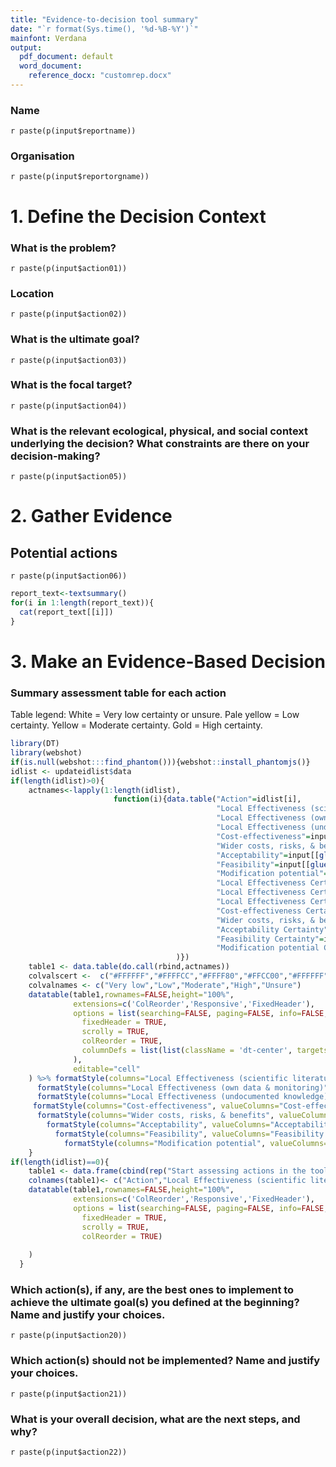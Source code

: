 ---
title: "Evidence-to-decision tool summary"
date: "`r format(Sys.time(), '%d-%B-%Y')`"
mainfont: Verdana
output:
  pdf_document: default
  word_document:
    reference_docx: "customrep.docx"
---

### Name
`r paste(p(input$reportname))`

### Organisation
`r paste(p(input$reportorgname))`

# 1. Define the Decision Context

### What is the problem?
`r paste(p(input$action01))`

### Location
`r paste(p(input$action02))`

### What is the ultimate goal?
`r paste(p(input$action03))`

### What is the focal target?
`r paste(p(input$action04))`

### What is the relevant ecological, physical, and social context underlying the decision? What constraints are there on your decision-making?
`r paste(p(input$action05))`

\newpage

# 2. Gather Evidence

## Potential actions
`r paste(p(input$action06))`

\newpage

```{r results ="asis", echo=FALSE}
report_text<-textsummary()
for(i in 1:length(report_text)){
  cat(report_text[[i]])
}
```

\newpage

# 3. Make an Evidence-Based Decision
### Summary assessment table for each action 
Table legend: White = Very low certainty or unsure. Pale yellow = Low certainty. Yellow = Moderate certainty. Gold = High certainty.
```{r chunklabel, dev='png', fig.align="left", fig.dim=c(3,0.5),out.width="100%",out.height="100%",dpi=300,echo=FALSE, cache=FALSE, warning = FALSE, message = FALSE, tidy=TRUE} 
library(DT) 
library(webshot) 
if(is.null(webshot:::find_phantom())){webshot::install_phantomjs()} 
idlist <- updateidlist$data
if(length(idlist)>0){
    actnames<-lapply(1:length(idlist),
                       function(i){data.table("Action"=idlist[i],
                                              "Local Effectiveness (scientific literature)"=input[[glue("actioneff",idlist[i])]],
                                              "Local Effectiveness (own data & monitoring)"=input[[glue("actioneffown",idlist[i])]],
                                              "Local Effectiveness (undocumented knowledge)"=input[[glue("actioneffknow",idlist[i])]],
                                              "Cost-effectiveness"=input[[glue("actioncost1",idlist[i])]],
                                              "Wider costs, risks, & benefits"=input[[glue("actioncost2",idlist[i])]],
                                              "Acceptability"=input[[glue("actionacc",idlist[i])]],
                                              "Feasibility"=input[[glue("actionfeas",idlist[i])]],
                                              "Modification potential"=input[[glue("actionmod",idlist[i])]],
                                              "Local Effectiveness Certainty (scientific literature)"=input[[glue("actioneffcert",idlist[i])]],
                                              "Local Effectiveness Certainty (own data & monitoring)"=input[[glue("actioneffcertown",idlist[i])]],
                                              "Local Effectiveness Certainty (undocumented knowledge)"=input[[glue("actioneffcertknow",idlist[i])]],
                                              "Cost-effectiveness Certainty"=input[[glue("actioncost1cert",idlist[i])]],
                                              "Wider costs, risks, & benefits Certainty"=input[[glue("actioncost2cert",idlist[i])]],
                                              "Acceptability Certainty"=input[[glue("actionacccert",idlist[i])]],
                                              "Feasibility Certainty"=input[[glue("actionfeascert",idlist[i])]],
                                              "Modification potential Certainty"=input[[glue("actionmodcert",idlist[i])]]
                                     )})
    table1 <- data.table(do.call(rbind,actnames))
    colvalscert <-  c("#FFFFFF","#FFFFCC","#FFFF80","#FFCC00","#FFFFFF")
    colvalnames <- c("Very low","Low","Moderate","High","Unsure")
    datatable(table1,rownames=FALSE,height="100%",
              extensions=c('ColReorder','Responsive','FixedHeader'),
              options = list(searching=FALSE, paging=FALSE, info=FALSE,
                fixedHeader = TRUE,
                scrolly = TRUE,
                colReorder = TRUE,
                columnDefs = list(list(className = 'dt-center', targets = 0:8),list(visible=FALSE,targets=9:16)) # columns aligment to center, javascript starts at 0 not 1!
              ),
              editable="cell"
    ) %>% formatStyle(columns="Local Effectiveness (scientific literature)", valueColumns="Local Effectiveness Certainty (scientific literature)", backgroundColor = styleEqual(colvalnames,colvalscert))%>%
      formatStyle(columns="Local Effectiveness (own data & monitoring)", valueColumns="Local Effectiveness Certainty (own data & monitoring)", backgroundColor = styleEqual(colvalnames,colvalscert))%>%
      formatStyle(columns="Local Effectiveness (undocumented knowledge)", valueColumns="Local Effectiveness Certainty (undocumented knowledge)", backgroundColor = styleEqual(colvalnames,colvalscert))%>%
     formatStyle(columns="Cost-effectiveness", valueColumns="Cost-effectiveness Certainty", backgroundColor = styleEqual(colvalnames,colvalscert))%>%
      formatStyle(columns="Wider costs, risks, & benefits", valueColumns="Wider costs, risks, & benefits Certainty", backgroundColor = styleEqual(colvalnames,colvalscert))%>%
        formatStyle(columns="Acceptability", valueColumns="Acceptability Certainty", backgroundColor = styleEqual(colvalnames,colvalscert))%>%
          formatStyle(columns="Feasibility", valueColumns="Feasibility Certainty", backgroundColor = styleEqual(colvalnames,colvalscert))%>%
            formatStyle(columns="Modification potential", valueColumns="Modification potential Certainty", backgroundColor = styleEqual(colvalnames,colvalscert))
    }
if(length(idlist)==0){
    table1 <- data.frame(cbind(rep("Start assessing actions in the tool to display a summary output here."),"","","","","","","",""))
    colnames(table1)<- c("Action","Local Effectiveness (scientific literature)","Local Effectiveness (own data & monitoring)","Local Effectiveness (undocumented knowledge)", "Cost-effectiveness", "Wider costs, risks, & benefits", "Acceptability","Feasibility","Modification potential")
    datatable(table1,rownames=FALSE,height="100%",
              extensions=c('ColReorder','Responsive','FixedHeader'),
              options = list(searching=FALSE, paging=FALSE, info=FALSE,
                fixedHeader = TRUE,
                scrolly = TRUE,
                colReorder = TRUE)
              
    )
  }
```

### Which action(s), if any, are the best ones to implement to achieve the ultimate goal(s) you defined at the beginning? Name and justify your choices.
`r paste(p(input$action20))`

### Which action(s) should not be implemented? Name and justify your choices.
`r paste(p(input$action21))`

### What is your overall decision, what are the next steps, and why?
`r paste(p(input$action22))`


